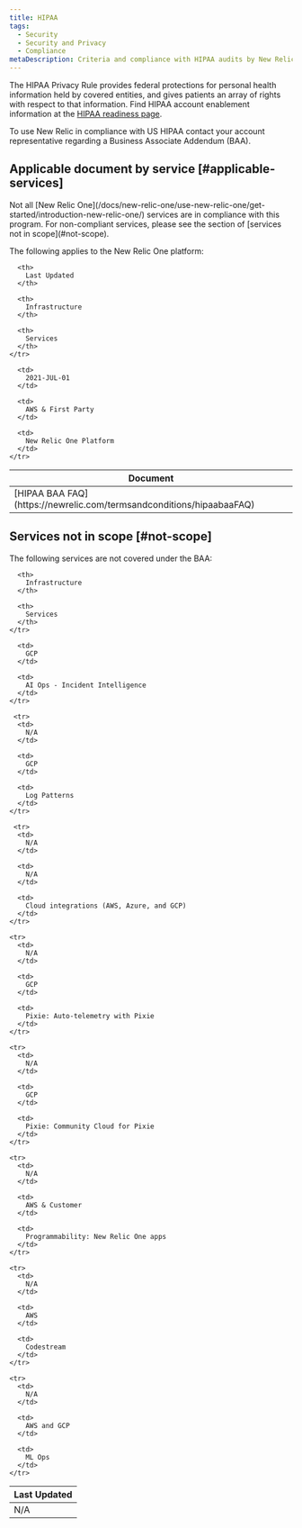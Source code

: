 ```yaml
---
title: HIPAA 
tags:
  - Security
  - Security and Privacy
  - Compliance
metaDescription: Criteria and compliance with HIPAA audits by New Relic services.
---
```


The HIPAA Privacy Rule provides federal protections for personal health information held by covered entities, and gives patients an array of rights with respect to that information. Find HIPAA account enablement information at the [HIPAA readiness page](/docs/security/security-privacy/compliance/hipaa-readiness-new-relic/).

<Callout variant="important">
To use New Relic in compliance with US HIPAA contact your account representative regarding a Business Associate Addendum (BAA).
</Callout>

## Applicable document by service [#applicable-services]

<Callout variant="caution">
Not all [New Relic One](/docs/new-relic-one/use-new-relic-one/get-started/introduction-new-relic-one/) services are in compliance with this program. For non-compliant services, please see the section of [services not in scope](#not-scope). 
</Callout>

The following applies to the New Relic One platform:

<table>
  <thead>
    <tr>
      <th style={{ width: "200px" }}>
        Document
      </th>

      <th>
        Last Updated
      </th>

      <th>
        Infrastructure
      </th>

      <th>
        Services
      </th>
    </tr>
  </thead>

  <tbody>
     <tr>
      <td>
        [HIPAA BAA FAQ](https://newrelic.com/termsandconditions/hipaabaaFAQ)
      </td>

      <td>
        2021-JUL-01
      </td>

      <td>
        AWS & First Party
      </td> 

      <td>
        New Relic One Platform
      </td>
    </tr>
  </tbody>
</table>

## Services not in scope [#not-scope]

The following services are not covered under the BAA:

<table>
  <thead>
    <tr>
      <th style={{ width: "200px" }}>
        Last Updated
      </th>

      <th>
        Infrastructure
      </th>

      <th>
        Services
      </th>
    </tr>
  </thead>

  <tbody>
     <tr>
      <td>
        N/A
      </td>

      <td>
        GCP
      </td>

      <td>
        AI Ops - Incident Intelligence
      </td> 
    </tr>

     <tr>
      <td>
        N/A
      </td>

      <td>
        GCP
      </td>

      <td>
        Log Patterns
      </td> 
    </tr>

     <tr>
      <td>
        N/A
      </td>

      <td>
        N/A
      </td>

      <td>
        Cloud integrations (AWS, Azure, and GCP)
      </td> 
    </tr>

    <tr>
      <td>
        N/A
      </td>

      <td>
        GCP
      </td>

      <td>
        Pixie: Auto-telemetry with Pixie
      </td> 
    </tr>
    
    <tr>
      <td>
        N/A
      </td>

      <td>
        GCP
      </td>

      <td>
        Pixie: Community Cloud for Pixie 
      </td> 
    </tr>
    
    <tr>
      <td>
        N/A
      </td>

      <td>
        AWS & Customer
      </td>

      <td>
        Programmability: New Relic One apps
      </td> 
    </tr>
    
    <tr>
      <td>
        N/A
      </td>

      <td>
        AWS 
      </td>

      <td>
        Codestream
      </td> 
    </tr>   
     
    <tr>
      <td>
        N/A
      </td>

      <td>
        AWS and GCP
      </td>

      <td>
        ML Ops
      </td> 
    </tr>
  </tbody>
</table>



